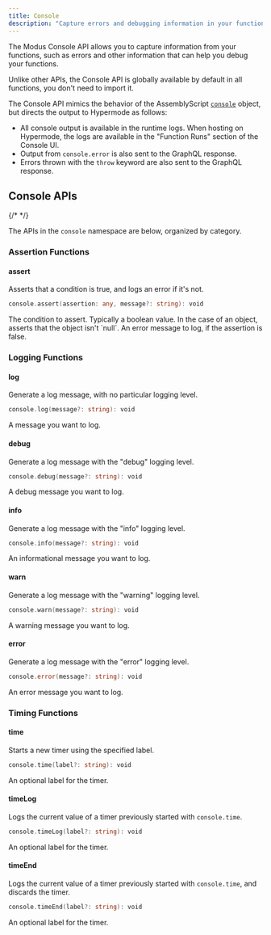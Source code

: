 ```yaml
---
title: Console
description: "Capture errors and debugging information in your functions"
---
```



<SdkHeader language="AssemblyScript" feature="Console" />

The Modus Console API allows you to capture information from your functions,
such as errors and other information that can help you debug your functions.

<Info>
  Unlike other APIs, the Console API is globally available by default in all
  functions, you don't need to import it.
</Info>

The Console API mimics the behavior of the AssemblyScript
[`console`](https://www.assemblyscript.org/stdlib/console.html) object, but
directs the output to Hypermode as follows:

- All console output is available in the runtime logs. When hosting on
  Hypermode, the logs are available in the "Function Runs" section of the
  Console UI.
- Output from `console.error` is also sent to the GraphQL response.
- Errors thrown with the `throw` keyword are also sent to the GraphQL response.

## Console APIs

{/* <!-- vale Google.Headings = NO --> */}

The APIs in the `console` namespace are below, organized by category.

<SdkTip />

### Assertion Functions

#### assert

Asserts that a condition is true, and logs an error if it's not.

```go
console.assert(assertion: any, message?: string): void
```

<ResponseField name="assertion" type="any" required>
  The condition to assert. Typically a boolean value. In the case of an object,
  asserts that the object isn't `null`.
</ResponseField>

<ResponseField name="message" type="string">
  An error message to log, if the assertion is false.
</ResponseField>

### Logging Functions

#### log

Generate a log message, with no particular logging level.

```go
console.log(message?: string): void
```

<ResponseField name="message" type="string">
  A message you want to log.
</ResponseField>

#### debug

Generate a log message with the "debug" logging level.

```go
console.debug(message?: string): void
```

<ResponseField name="message" type="string">
  A debug message you want to log.
</ResponseField>

#### info

Generate a log message with the "info" logging level.

```go
console.info(message?: string): void
```

<ResponseField name="message" type="string">
  An informational message you want to log.
</ResponseField>

#### warn

Generate a log message with the "warning" logging level.

```go
console.warn(message?: string): void
```

<ResponseField name="message" type="string">
  A warning message you want to log.
</ResponseField>

#### error

Generate a log message with the "error" logging level.

```go
console.error(message?: string): void
```

<ResponseField name="message" type="string">
  An error message you want to log.
</ResponseField>

### Timing Functions

#### time

Starts a new timer using the specified label.

```go
console.time(label?: string): void
```

<ResponseField name="label" type="string">
  An optional label for the timer.
</ResponseField>

#### timeLog

Logs the current value of a timer previously started with `console.time`.

```go
console.timeLog(label?: string): void
```

<ResponseField name="label" type="string">
  An optional label for the timer.
</ResponseField>

#### timeEnd

Logs the current value of a timer previously started with `console.time`, and
discards the timer.

```go
console.timeEnd(label?: string): void
```

<ResponseField name="label" type="string">
  An optional label for the timer.
</ResponseField>
